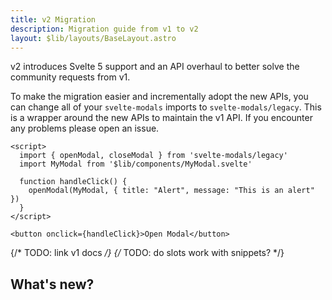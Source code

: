 ```yaml
---
title: v2 Migration
description: Migration guide from v1 to v2
layout: $lib/layouts/BaseLayout.astro
---
```


v2 introduces Svelte 5 support and an API overhaul to better solve the community requests from v1. 

To make the migration easier and incrementally adopt the new APIs, you can change all of 
your `svelte-modals` imports to `svelte-modals/legacy`. This is a wrapper around the new APIs to maintain the v1 API. 
If you encounter any problems please open an issue.

```svelte live 
<script>
  import { openModal, closeModal } from 'svelte-modals/legacy'  
  import MyModal from '$lib/components/MyModal.svelte'

  function handleClick() {     
    openModal(MyModal, { title: "Alert", message: "This is an alert" })
  }
</script>

<button onclick={handleClick}>Open Modal</button>
```

{/* TODO: link v1 docs */}
{/* TODO: do slots work with snippets? */}


## What's new?
